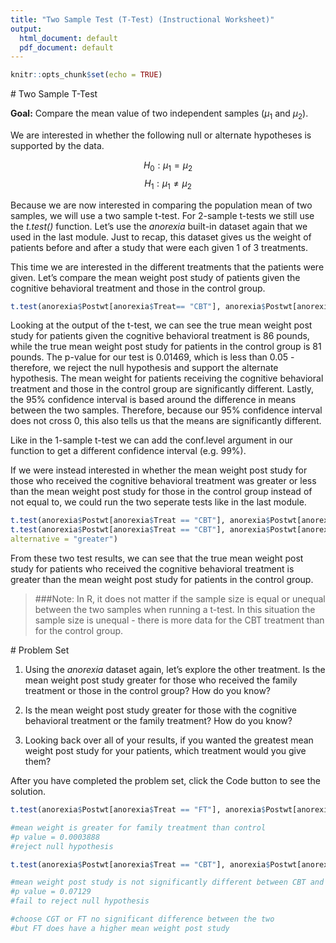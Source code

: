 ---
title: "Two Sample Test (T-Test) (Instructional Worksheet)"
output:
  html_document: default
  pdf_document: default
---

```{r setup, include=FALSE}
knitr::opts_chunk$set(echo = TRUE)
```

<script src="hideOutput.js"></script>

<link rel="stylesheet" type="text/css" href="fold.css">

#\textcolor{blue}{1.1} Two Sample T-Test

**Goal:** Compare the mean value of two independent samples ($\mu_1$ and $\mu_2$). 

We are interested in whether the following null or alternate hypotheses is supported by the data.

$$H_0: \mu_1 = \mu_2$$
$$H_1: \mu_1 \ne \mu_2$$

Because we are now interested in comparing the population mean of two samples, we will use a two sample t-test. For 2-sample t-tests we still use the *t.test()* function. 
Let's use the *anorexia* built-in dataset again that we used in the last module. Just to recap, this dataset gives us the weight of patients before and after a study that were each given 1 of 3 treatments.

This time we are interested in the different treatments that the patients were given. Let's compare the mean weight post study of patients given the cognitive behavioral treatment and those in the control group. 

```{r eval = FALSE}
t.test(anorexia$Postwt[anorexia$Treat== "CBT"], anorexia$Postwt[anorexia$Treat=="Cont"])
```

Looking at the output of the t-test, we can see the true mean weight post study for patients given the cognitive behavioral treatment is 86 pounds, while the true mean weight post study for patients in the control group is 81 pounds. The p-value for our test is 0.01469, which is less than 0.05 - therefore, we reject the null hypothesis and support the alternate hypothesis. The mean weight for patients receiving the cognitive behavioral treatment and those in the control group are significantly different. Lastly, the 95% confidence interval is based around the difference in means between the two samples. Therefore, because our 95% confidence interval does not cross 0, this also tells us that the means are significantly different.

Like in the 1-sample t-test we can add the conf.level argument in our function to get a different confidence interval (e.g. 99%). 

If we were instead interested in whether the mean weight post study for those who received the cognitive behavioral treatment was greater or less than the mean weight post study for those in the control group instead of not equal to, we could run the two seperate tests like in the last module.

```{r eval = FALSE}
t.test(anorexia$Postwt[anorexia$Treat == "CBT"], anorexia$Postwt[anorexia$Treat == "Cont"], alternative = "less")
t.test(anorexia$Postwt[anorexia$Treat == "CBT"], anorexia$Postwt[anorexia$Treat == "Cont"],
alternative = "greater")
```

From these two test results, we can see that the true mean weight post study for patients who received the cognitive behavioral treatment is greater than the mean weight post study for patients in the control group. 

>###Note: In R, it does not matter if the sample size is equal or unequal between the two samples when running a t-test. In this situation the sample size is unequal - there is more data for the CBT treatment than for the control group.

#\textcolor{blue}{1.3} Problem Set

1. Using the *anorexia* dataset again, let's explore the other treatment. Is the mean weight post study greater for those who received the family treatment or those in the control group? How do you know?

2. Is the mean weight post study greater for those with the cognitive behavioral treatment or the family treatment? How do you know?

3. Looking back over all of your results, if you wanted the greatest mean weight post study for your patients, which treatment would you give them? 

After you have completed the problem set, click the Code button to see the solution.


<div class="fold s">

```{r eval = FALSE}
t.test(anorexia$Postwt[anorexia$Treat == "FT"], anorexia$Postwt[anorexia$Treat == "Cont"])

#mean weight is greater for family treatment than control
#p value = 0.0003888
#reject null hypothesis

t.test(anorexia$Postwt[anorexia$Treat == "CBT"], anorexia$Postwt[anorexia$Treat == "FT"])

#mean weight post study is not significantly different between CBT and FT
#p value = 0.07129
#fail to reject null hypothesis

#choose CGT or FT no significant difference between the two
#but FT does have a higher mean weight post study
```

</div>

